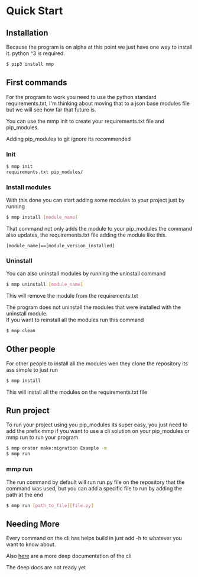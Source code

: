 
# Quick Start
<Subtitle title="Fast lane"/>

## Installation

Because the program is on alpha at this point we just have one way to install it.
python ^3 is required.

```bash
$ pip3 install mmp
```

## First commands

For the program to work you need to use the python standard requirements.txt, I'm
thinking about moving that to a json base modules file but we will see how far
that future is.

You can use the mmp init to create your requirements.txt file and pip_modules.

<Callout>
  Adding pip_modules to git ignore its recommended
</Callout>

### Init

```bash
$ mmp init
requirements.txt pip_modules/
```

### Install modules

With this done you can start adding some modules to your project just by running

```bash
$ mmp install [module_name]
```

That command not only adds the module to your pip_modules the command also updates,
the requirements.txt file adding the module like this.

```text
[module_name]==[module_version_installed]
```

### Uninstall

You can also uninstall modules by running the uninstall command

```bash
$ mmp uninstall [module_name]
```

This will remove the module from the requirements.txt

<Callout emoji='👇🏾'>
  The program does not uninstall the modules that were installed with the uninstall
  module.
  <br/>
  If you want to reinstall all the modules run this command

  ```bash
  $ mmp clean
  ```
</Callout>


## Other people

For other people to install all the modules wen they clone the repository its ass
simple to just run

```bash
$ mmp install
```

This will install all the modules on the requirements.txt file

## Run project

To run your project using you pip_modules its super easy, you just need to add the
prefix mmp if you want to use a cli solution on your pip_modules or mmp run to run
your program

```bash
$ mmp orator make:migration Example -m
$ mmp run
```

### mmp run

The run command by default will run run.py file on the repository that the command
was used, but you can add a specific file to run by adding the path at the end

```bash
$ mmp run [path_to_file][file.py]
```

## Needing More

Every command on the cli has helps build in just add -h to whatever you want to
know about.

Also [here](docs) are a more deep documentation of the cli

<Callout emoji='🚫'>
  The deep docs are not ready yet
</Callout>
